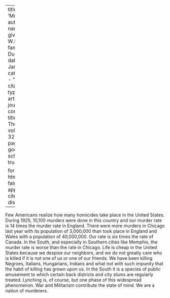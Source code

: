 
---
title: 'Murder'
author:
  - name:
      given: W.E.B.
      family: Du Bois
date: Jan. 1926
categories: 
  - ""
citation: 
  type: article-journal
  container-title: The Crisis
  volume: 32
  issue: 3
  page: 112
google-scholar: true

format:
  html:
    toc: false
    appendix-cite-as: display
---


Few Americans realize how many homicides take place in the United States. During 1925, 10,100 murders were done in this country and our murder rate is 14 times the murder rate in England. There were more murders in Chicago last year with its population of 3,000,000 than took place in England and Wales with a population of 40,000,000. Our rate is six times the rate of Canada. In the South, and especially in Southern cities like Memphis, the murder rate is worse than the rate in Chicago. Life is cheap in the United States because we despise our neighbors, and we do not greatly care who is killed if it is not one of us or one of our friends. We have been killing Negroes, Italians, Hungarians, Indians and what not with such impunity that the habit of killing has grown upon us. In the South it is a species of public amusement to which certain back districts and city slums are regularly treated. Lynching is, of course, but one phase of this widespread phenomenon. War and Militarism contribute the state of mind. We are a nation of murderers.

